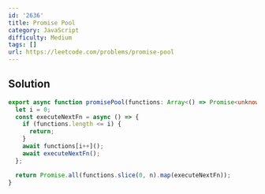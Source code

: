```yaml
---
id: '2636'
title: Promise Pool
category: JavaScript
difficulty: Medium
tags: []
url: https://leetcode.com/problems/promise-pool
---
```


## Solution

```typescript filename="solution.ts" copy
export async function promisePool(functions: Array<() => Promise<unknown>>, n: number) {
  let i = 0;
  const executeNextFn = async () => {
    if (functions.length <= i) {
      return;
    }
    await functions[i++]();
    await executeNextFn();
  };

  return Promise.all(functions.slice(0, n).map(executeNextFn));
}
```

